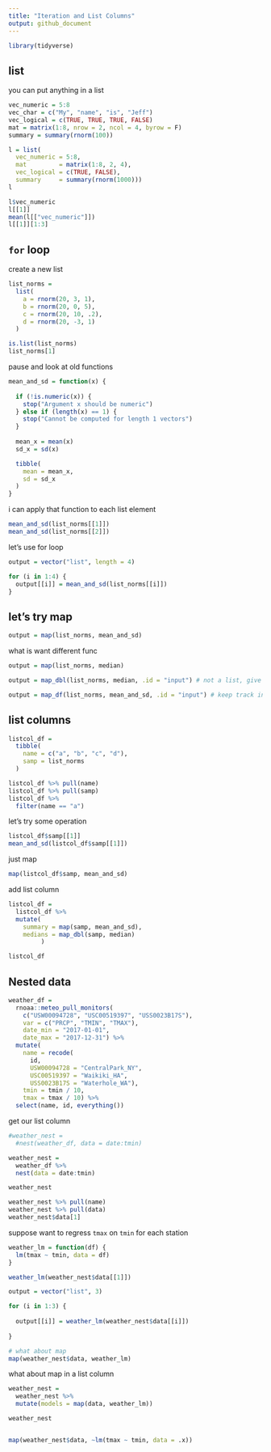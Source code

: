 ```yaml
---
title: "Iteration and List Columns"
output: github_document
---
```


```r
library(tidyverse)

```

## list

you can put anything in a list

```r
vec_numeric = 5:8
vec_char = c("My", "name", "is", "Jeff")
vec_logical = c(TRUE, TRUE, TRUE, FALSE)
mat = matrix(1:8, nrow = 2, ncol = 4, byrow = F)
summary = summary(rnorm(100))

l = list(
  vec_numeric = 5:8,
  mat         = matrix(1:8, 2, 4),
  vec_logical = c(TRUE, FALSE),
  summary     = summary(rnorm(1000)))
l
```

```r
l$vec_numeric
l[[1]]
mean(l[["vec_numeric"]])
l[[1]][1:3]

```

## `for` loop

create a new list

```r
list_norms = 
  list(
    a = rnorm(20, 3, 1),
    b = rnorm(20, 0, 5),
    c = rnorm(20, 10, .2),
    d = rnorm(20, -3, 1)
  )

is.list(list_norms)
list_norms[1]
```

pause and look at old functions

```r
mean_and_sd = function(x) {
  
  if (!is.numeric(x)) {
    stop("Argument x should be numeric")
  } else if (length(x) == 1) {
    stop("Cannot be computed for length 1 vectors")
  }
  
  mean_x = mean(x)
  sd_x = sd(x)

  tibble(
    mean = mean_x, 
    sd = sd_x
  )
}
```

i can apply that function to each list element

```r
mean_and_sd(list_norms[[1]])
mean_and_sd(list_norms[[2]])
```

let's use for loop

```r
output = vector("list", length = 4)

for (i in 1:4) {
  output[[i]] = mean_and_sd(list_norms[[i]])
}
```

## let's try map

```r
output = map(list_norms, mean_and_sd)
```

what is want different func

```r
output = map(list_norms, median)
```


```r
output = map_dbl(list_norms, median, .id = "input") # not a list, give vector

output = map_df(list_norms, mean_and_sd, .id = "input") # keep track input id name
```


## list columns

```r
listcol_df = 
  tibble(
    name = c("a", "b", "c", "d"),
    samp = list_norms
  )

listcol_df %>% pull(name)
listcol_df %>% pull(samp)
listcol_df %>% 
  filter(name == "a")
```

let's try some operation

```r
listcol_df$samp[[1]]
mean_and_sd(listcol_df$samp[[1]])
```

just map

```r
map(listcol_df$samp, mean_and_sd)
```

add list column

```r
listcol_df = 
  listcol_df %>% 
  mutate(
    summary = map(samp, mean_and_sd),
    medians = map_dbl(samp, median)
         )

listcol_df
```

## Nested data


```r
weather_df = 
  rnoaa::meteo_pull_monitors(
    c("USW00094728", "USC00519397", "USS0023B17S"),
    var = c("PRCP", "TMIN", "TMAX"), 
    date_min = "2017-01-01",
    date_max = "2017-12-31") %>%
  mutate(
    name = recode(
      id, 
      USW00094728 = "CentralPark_NY", 
      USC00519397 = "Waikiki_HA",
      USS0023B17S = "Waterhole_WA"),
    tmin = tmin / 10,
    tmax = tmax / 10) %>%
  select(name, id, everything())
```

get our list column

```r
#weather_nest = 
  #nest(weather_df, data = date:tmin)

weather_nest = 
  weather_df %>% 
  nest(data = date:tmin)

weather_nest
```

```R
weather_nest %>% pull(name)
weather_nest %>% pull(data)
weather_nest$data[1]
```

suppose want to regress `tmax` on `tmin` for each station

```r
weather_lm = function(df) {
  lm(tmax ~ tmin, data = df)
}

weather_lm(weather_nest$data[[1]])

output = vector("list", 3)

for (i in 1:3) {
  
  output[[i]] = weather_lm(weather_nest$data[[i]])
  
}

# what about map
map(weather_nest$data, weather_lm)
```

what about map in a list column

```r
weather_nest = 
  weather_nest %>% 
  mutate(models = map(data, weather_lm))

weather_nest


map(weather_nest$data, ~lm(tmax ~ tmin, data = .x))
```






